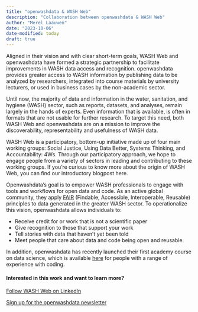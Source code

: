 ```yaml
---
title: "openwashdata & WASH Web"
description: "Collaboration between openwashdata & WASH Web"
author: "Merel Laauwen"
date: "2023-10-06"
date-modified: today
draft: true
---
```


Aligned in their vision and with clear short-term goals, WASH Web and openwashdata have formed a strategic partnership to facilitate improvements in WASH data access and recognition. openwashdata provides greater access to WASH information by publishing data to be analyzed by researchers, integrated into course materials by university lecturers, or used in business cases by the non-academic sector.

Until now, the majority of data and information in the water, sanitation, and hygiene (WASH) sector, such as reports, datasets, and analyses, remain largely in the hands of experts. Even information that is available, is often in formats that are not usable for further research. To target this need, both WASH Web and openwashdata are on a mission to improve the discoverability, representability and usefulness of WASH data.

WASH Web is a participatory, bottom-up initiative made up of four main working groups: Social Justice, Using Data Better, Systems Thinking, and Accountability: 4Ws. Through our participatory approach, we hope to engage people from a variety of sectors in leading and contributing to these working groups. If you're curious to know more about the origin of WASH Web, you can find our introductory blogpost here.

Openwashdata's goal is to empower WASH professionals to engage with tools and workflows for open data and code. As an active global community, they apply [FAIR](https://www.go-fair.org/fair-principles/) (Findable, Accessible, Interoperable, Reusable) principles to data generated in the greater WASH sector. To operationalize this vision, openwashdata allows individuals to:

-   Receive credit for or work that is not a scientific paper
-   Give recognition to those that support your work
-   Tell stories with data that haven't yet been told
-   Meet people that care about data and code being open and reusable.

In addition, openwashdata has recently launched their first academy course on data science, which is available [here](https://ds4owd-001.github.io/website/) for people with a range of experience with coding.

#### Interested in this work and want to learn more?

[Follow WASH Web on LinkedIn](https://www.linkedin.com/company/washweb/)

[Sign up for the openwashdata newsletter](https://openwashdata.org/)
